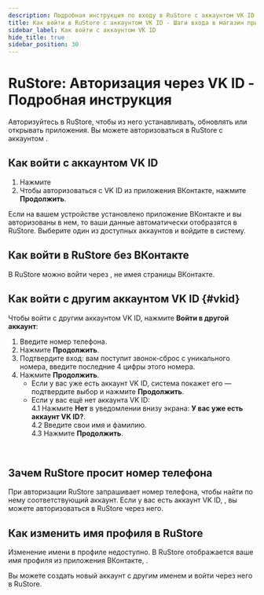 ```yaml
---
description: Подробная инструкция по входу в RuStore с аккаунтом VK ID - руководство с иллюстрациями и пошаговым описанием. Как войти с другим аккаунтом VK ID, как создать новый и войти без ВКонтакте. Узнайте, как войти через приложение ВКонтакте и без него.
title: Как войти в RuStore с аккаунтом VK ID - Шаги входа в магазин приложений
sidebar_label: Как войти с аккаунтом VK ID
hide_title: true
sidebar_position: 30
---
```


# RuStore: Авторизация через VK ID - Подробная инструкция

Авторизуйтесь в RuStore, чтобы из него устанавливать, обновлять или открывать приложения. Вы можете авторизоваться в RuStore с аккаунтом .

## Как войти с аккаунтом VK ID

1. Нажмите 
3. Чтобы авторизоваться с VK ID из приложения ВКонтакте, нажмите **Продолжить**.

Если на вашем устройстве установлено приложение ВКонтакте и вы авторизованы в нем, то ваши данные автоматически отобразятся в RuStore. Выберите один из доступных аккаунтов и войдите в систему.




## Как войти в RuStore без ВКонтакте

В RuStore можно войти через , не имея страницы ВКонтакте.

## Как войти с другим аккаунтом VK ID {#vkid}

Чтобы войти с другим аккаунтом VK ID, нажмите **Войти в другой аккаунт**:

1. Введите номер телефона.
1. Нажмите **Продолжить**.
1. Подтвердите вход: вам поступит звонок-сброс с уникального номера, введите последние 4 цифры этого номера.
1. Нажмите **Продолжить**.
   - Если у вас уже есть аккаунт VK ID, система покажет его — подтвердите выбор и нажмите **Продолжить**.
   - Если у вас ещё нет аккаунта VK ID:<br />
     4.1 Нажмите **Нет** в уведомлении внизу экрана: **У вас уже есть аккаунт VK ID?**.<br />
     4.2 Введите свои имя и фамилию.<br />
     4.3 Нажмите **Продолжить**.


&nbsp;


## Зачем RuStore просит номер телефона

При авторизации RuStore запрашивает номер телефона, чтобы найти по нему соответствующий аккаунт. Если у вас есть аккаунт VK ID, , вы можете авторизоваться в RuStore через него.

## Как изменить имя профиля в RuStore

Изменение имени в профиле недоступно. В RuStore отображается ваше имя профиля из приложения ВКонтакте, .

Вы можете создать новый аккаунт  с другим именем и войти через него в RuStore.
